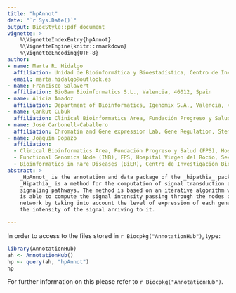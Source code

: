 ```yaml
---
title: "hpAnnot"
date: "`r Sys.Date()`"
output: BiocStyle::pdf_document
vignette: >
    %\VignetteIndexEntry{hpAnnot}
    %\VignetteEngine{knitr::rmarkdown}
    %\VignetteEncoding{UTF-8}
author:
- name: Marta R. Hidalgo
  affiliation: Unidad de Bioinformática y Bioestadística, Centro de Investigación Príncipe Felipe (CIPF), Valencia, 46012, Spain
  email: marta.hidalgo@outlook.es
- name: Francisco Salavert
  affiliation: BioBam Bioinformatics S.L., Valencia, 46012, Spain
- name: Alicia Amadoz
  affiliation: Department of Bioinformatics, Igenomix S.A., Valencia, 46980, Spain
- name: Çankut Cubuk
  affiliation: Clinical Bioinformatics Area, Fundación Progreso y Salud (FPS), Hospital Virgen del Rocio, Sevilla, 41013, Spain
- name: José Carbonell-Caballero
  affiliation: Chromatin and Gene expression Lab, Gene Regulation, Stem Cells and Cancer Program, Centre de Regulació Genòmica (CRG), The Barcelona Institute of Science and Technology, PRBB, Barcelona, 08003, Spain
- name: Joaquín Dopazo
  affiliation: 
  - Clinical Bioinformatics Area, Fundación Progreso y Salud (FPS), Hospital Virgen del Rocio, Sevilla, 41013, Spain 
  - Functional Genomics Node (INB), FPS, Hospital Virgen del Rocio, Sevilla, 41013, Spain. 
  - Bioinformatics in Rare Diseases (BiER), Centro de Investigación Biomédica en Red de Enfermedades Raras (CIBERER), FPS, Hospital Virgen del Rocio, Sevilla, 41013, Spain
abstract: >
    _HpAnnot_ is the annotation and data package of the _hipathia_ package.
    _Hipathia_ is a method for the computation of signal transduction along
    signaling pathways. The method is based on an iterative algorithm which
    is able to compute the signal intensity passing through the nodes of a
    network by taking into account the level of expression of each gene and
    the intensity of the signal arriving to it.

---
```



\section{Usage}

In order to access to the files stored in `r Biocpkg("AnnotationHub")`, type:

```r
library(AnnotationHub)
ah <- AnnotationHub()
hp <- query(ah, "hpAnnot")
hp
```

For further information on this please refer to `r Biocpkg("AnnotationHub")`.
